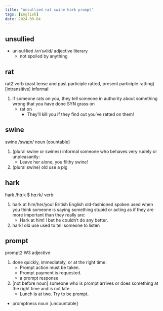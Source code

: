 ```yaml
---
title: "unsullied rat swine hark prompt"
tags: [English]
date: 2024-09-04
---
```


## unsullied

- un·sul·lied /ʌnˈsʌlid/ adjective literary
  - not spoiled by anything

## rat

rat2 verb (past tense and past participle ratted, present participle ratting)
[intransitive] informal

1. if someone rats on you, they tell someone in authority about something wrong
   that you have done SYN grass on
   - rat on
     - They’ll kill you if they find out you’ve ratted on them!

## swine

swine /swaɪn/ noun [countable]

1. (plural swine or swines) informal someone who behaves very rudely or
   unpleasantly:
   - Leave her alone, you filthy swine!
2. (plural swine) old use a pig

## hark

hark /hɑːk $ hɑːrk/ verb

1. hark at him/her/you! British English old-fashioned spoken used when you think
   someone is saying something stupid or acting as if they are more important than
   they really are:
   - Hark at him! I bet he couldn’t do any better.
2. hark! old use used to tell someone to listen

## prompt

prompt2 W3 adjective

1. done quickly, immediately, or at the right time:
   - Prompt action must be taken.
   - Prompt payment is requested.
   - a prompt response
2. [not before noun] someone who is prompt arrives or does something at the
   right time and is not late:
   - Lunch is at two. Try to be prompt.

- promptness noun [uncountable]
